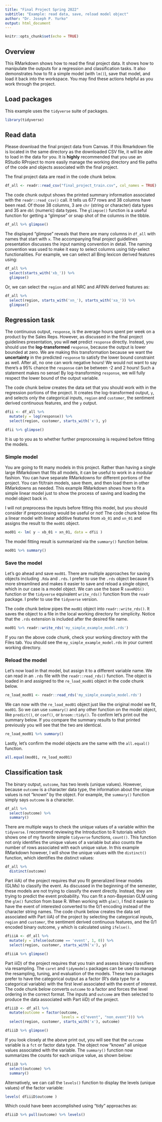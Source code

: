 ```yaml
---
title: "Final Project Spring 2022"
subtitle: "Example: read data, save, reload model object"
author: "Dr. Joseph P. Yurko"
output: html_document
---
```


```r
knitr::opts_chunk$set(echo = TRUE)
```

## Overview

This RMarkdown shows how to read the final project data. It shows how to manipulate the outputs for a regression and classification tasks. It also demonstrates how to fit a simple model (with `lm()`), save that model, and load it back into the workspace. You may find these actions helpful as you work through the project.  

## Load packages

This example uses the `tidyverse` suite of packages.  

```r
library(tidyverse)
```

## Read data

Please download the final project data from Canvas. If this Rmarkdown file is located in the same directory as the downloaded CSV file, it will be able to load in the data for you. It is **highly** recommended that you use an RStudio RProject to more easily manage the working directory and file paths of the code and objects associated with the final project.

The final project data are read in the code chunk below.  

```r
df_all <- readr::read_csv("final_project_train.csv", col_names = TRUE)
```

The code chunk output shows the printed summary information associated with the `readr::read_csv()` call. It tells us 677 rows and 38 columns have been read. Of those 38 columns, 3 are `chr` (string or character) data types and 35 are `dbl` (numeric) data types. The `glimpse()` function is a useful function for getting a "glimpse" or snap shot of the columns in the tibble.  

```r
df_all %>% glimpse()
```

The displayed "glimpse" reveals that there are many columns in `df_all` with names that start with `x`. The accompanying final project guidelines presentation discusses the input naming convention in detail. The naming convention was used to make it easy to select columns using tidy-select functionalities. For example, we can select all Bing lexicon derived features using:  

```r
df_all %>% 
  select(starts_with('xb_')) %>% 
  glimpse()
```

Or, we can select the `region` and all NRC and AFINN derived features as:  

```r
df_all %>% 
  select(region, starts_with('xn_'), starts_with('xa_')) %>% 
  glimpse()
```

## Regression task

The continuous output, `response`, is the average hours spent per week on a product by the Sales Reps. However, as discussed in the final project guidelines presentation, you will **not** predict `response` directly. Instead, you should use the **log-transformed** `response`, because the output is lower bounded at zero. We are making this transformation because we want the **uncertainty** in the predicted `response` to satisfy the lower bound constraint as well. After all, no one can work negative hours! We would not want to say there's a 95% chance the `response` can be between -2 and 2 hours! Such a statement makes no sense! By log-transforming `response`, we will fully respect the lower bound of the output variable.  

The code chunk below creates the data set that you should work with in the regression portions of the project. It creates the log-transformed output, `y`, and selects only the categorical inputs, `region` and `customer`, the sentiment derived continuous features, and the `y` output.  

```r
dfii <- df_all %>% 
  mutate(y = log(response)) %>% 
  select(region, customer, starts_with('x'), y)

dfii %>% glimpse()
```

It is up to you as to whether further preprocessing is required before fitting the models.  

### Simple model

You are going to fit many models in this project. Rather than having a single large RMarkdown that fits all models, it can be useful to work in a modular fashion. You can have separate RMarkdowns for different portions of the project. You can fit/train models, save them, and then load them in other RMarkdowns as needed. This example RMarkdown shows how to fit a simple linear model just to show the process of saving and loading the model object back in.  

I will not preprocess the inputs before fitting this model, but you should consider if preprocessing would be useful or not! The code chunk below fits a linear model with linear additive features from `xb_01` and `xn_01` and assigns the result to the `mod01` object.  

```r
mod01 <- lm( y ~ xb_01 + xn_01, data = dfii )
```

The model fitting result is summarized via the `summary()` function below.  

```r
mod01 %>% summary()
```

### Save the model

Let’s go ahead and save `mod01`. There are multiple approaches for saving objects including `.Rda` and `.rds`. I prefer to use the `.rds` object because it’s more streamlined and makes it easier to save and reload a single object, which in our case is a model object. We can use the base R `saveRDS()` function or the `tidyverse` equivalent `write_rds()` function from the `readr` package. I prefer to use the `tidyverse` version.

The code chunk below pipes the `mod01` object into `readr::write_rds()`. It saves the object to a file in the local working directory for simplicity. Notice that the `.rds` extension is included after the desired file name.  

```r
mod01 %>% readr::write_rds('my_simple_example_model.rds')
```

If you ran the above code chunk, check your working directory with the Files tab. You should see the `my_simple_example_model.rds` in your current working directory.  

### Reload the model

Let’s now load in that model, but assign it to a different variable name. We can read in an `.rds` file with the `readr::read_rds()` function. The object is loaded in and assigned to the `re_load_mod01` object in the code chunk below.  

```r
re_load_mod01 <- readr::read_rds('my_simple_example_model.rds')
```

We can now with the `re_load_mod01` object just like the original model we fit, `mod01`. So we can use `summary()` and any other function on the model object, like `predict()`, or `coef()`, or `broom::tidy()`. To confirm let’s print out the summary below. If you compare the summary results to that printed previously you will see that the two are identical.  

```r
re_load_mod01 %>% summary()
```

Lastly, let's confirm the model objects are the same with the `all.equal()` function.  

```r
all.equal(mod01, re_load_mod01)
```

## Classification task

The binary output, `outcome`, has two levels (unique values). However, because `outcome` is a character data type, the information about the unique values is not "known" by the object. For example, the `summary()` function simply says `outcome` is a character.  

```r
df_all %>% 
  select(outcome) %>% 
  summary()
```

There are multiple ways to check the unique values of a variable within the `tidyverse`. I recommend reviewing the Introduction to R tutorials which shows one of my favorite simple `tidyverse` functions, `count()`. This function not only identifies the unique values of a variable but also counts the number of rows associated with each unique value. In this example RMarkdown however, I will show the unique values with the `distinct()` function, which identifies the distinct values:  

```r
df_all %>% 
  distinct(outcome)
```

Part iiiA) of the project requires that you fit generalized linear models (GLMs) to classify the event. As discussed in the beginning of the semester, these models are not trying to classify the event directly. Instead, they are trying to predict the event probability. You can fit a non-Bayesian GLM using the `glm()` function from base R. When working with `glm()`, I find it easier to have the event of interested converted to the 0/1 encoding instead of the character string names. The code chunk below creates the data set associated with Part iiiA) of the project by selecting the categorical inputs, `region` and `customer`, the sentiment derived continuous features, and the 0/1 encoded binary outcome, `y` which is calculated using `ifelse()`.  

```r
dfiiiA <- df_all %>% 
  mutate(y = ifelse(outcome == 'event', 1, 0)) %>% 
  select(region, customer, starts_with('x'), y)

dfiiiA %>% glimpse()
```

Part iiiD) of the project requires that you train and assess binary classifiers via resampling. The `caret` and `tidymodels` packages can be used to manage the resampling, tuning, and evaluation of the models. These two packages prefer to have the categorical output as a factor (R's data type for a categorical variable) with the first level associated with the event of interest. The code chunk below converts `outcome` to a factor and forces the level ordering in the correct format. The inputs and `outcome` are then selected to produce the data associated with Part iiiD) of the project.  

```r
dfiiiD <- df_all %>% 
  mutate(outcome = factor(outcome, 
                          levels = c("event", "non_event"))) %>% 
  select(region, customer, starts_with('x'), outcome)

dfiiiD %>% glimpse()
```

If you look closely at the above print out, you will see that the `outcome` variable is a `fct` or factor data type. The object now "knows" all unique values associated with the variable. The `summary()` function now summarizes the counts for each unique value, as shown below:  

```r
dfiiiD %>% 
  select(outcome) %>% 
  summary()
```

Alternatively, we can call the `levels()` function to display the levels (unique values) of the factor variable:  

```r
levels( dfiiiD$outcome )
```

Which could have been accomplished using "tidy" approaches as:  

```r
dfiiiD %>% pull(outcome) %>% levels()
```

